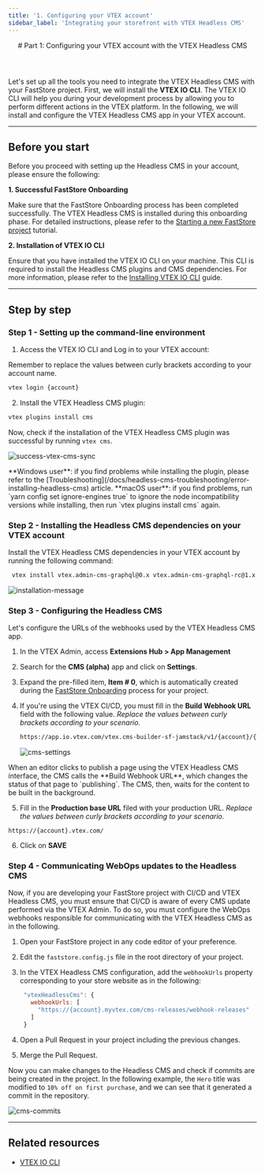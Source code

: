 ```yaml
---
title: '1. Configuring your VTEX account'
sidebar_label: 'Integrating your storefront with VTEX Headless CMS'
---
```



<header>
  # Part 1: Configuring your VTEX account with the VTEX Headless CMS
</header>

Let's set up all the tools you need to integrate the VTEX Headless CMS with your FastStore project. First, we will install the **VTEX IO CLI**.
The VTEX IO CLI will help you during your development process by allowing you to perform different actions in the VTEX platform. In the following, we will install and configure the VTEX Headless CMS app in your VTEX account.

---

## Before you start

Before you proceed with setting up the Headless CMS in your account, please ensure the following:

**1. Successful FastStore Onboarding**

Make sure that the FastStore Onboarding process has been completed successfully. The VTEX Headless CMS is installed during this onboarding phase. For detailed instructions, please refer to the [Starting a new FastStore project](/docs/getting-started/1-faststore-onboarding/onboarding#step-1-setting-up-the-project) tutorial.

**2. Installation of VTEX IO CLI**

Ensure that you have installed the VTEX IO CLI on your machine. This CLI is required to install the Headless CMS plugins and CMS dependencies. For more information, please refer to the [Installing VTEX IO CLI](https://developers.vtex.com/vtex-developer-docs/docs/vtex-io-documentation-vtex-io-cli-install) guide.

---

## Step by step

### Step 1 - Setting up the command-line environment

1. Access the VTEX IO CLI and Log in to your VTEX account:

<Callout type="warning" emoji="⚠️">
  Remember to replace the values between curly brackets according to your
  account name.
</Callout>

```bash copy
vtex login {account}
```

2. Install the VTEX Headless CMS plugin:

```bash copy
vtex plugins install cms
```

Now, check if the installation of the VTEX Headless CMS plugin was successful by running `vtex cms`.

![success-vtex-cms-sync](https://vtexhelp.vtexassets.com/assets/docs/src/faststore-vtex-cms___460365970fb39c94e300b9fbd497e17e.png)

<Callout type="warning" emoji="⚠️">
  **Windows user**: if you find problems while installing
  the plugin, please refer to the
  [Troubleshooting](/docs/headless-cms-troubleshooting/error-installing-headless-cms)
  article.
  **macOS user**: if you find problems, run `yarn config set ignore-engines true` to ignore the node incompatibility versions while installing, then run `vtex plugins install cms` again.
</Callout>

### Step 2 - Installing the Headless CMS dependencies on your VTEX account

Install the VTEX Headless CMS dependencies in your VTEX account by running the following command:

```bash copy
 vtex install vtex.admin-cms-graphql@0.x vtex.admin-cms-graphql-rc@1.x
```

![installation-message](https://vtexhelp.vtexassets.com/assets/docs/src/cms-installing-dependencies___ad0f763129cfef77d56b4fdaba54be98.png)

### Step 3 - Configuring the Headless CMS

Let's configure the URLs of the webhooks used by the VTEX Headless CMS app.

1. In the VTEX Admin, access **Extensions Hub > App Management**
2. Search for the **CMS (alpha)** app and click on **Settings**.
3. Expand the pre-filled item, **Item # 0**, which is automatically created during the [FastStore Onboarding](/docs/getting-started/1-faststore-onboarding/overview) process for your project.
4. If you're using the VTEX CI/CD, you must fill in the **Build Webhook URL** field with the following value. _Replace the values between curly brackets according to your scenario._

   ```sh copy
   https://app.io.vtex.com/vtex.cms-builder-sf-jamstack/v1/{account}/{workspace}/build-releases
   ```

   ![cms-settings](https://vtexhelp.vtexassets.com/assets/docs/src/cms-alpha-settings___5ec952c685b0e9c70d47378e6718a0d1.png)

<Callout type="info" emoji=" ℹ️ ">
  When an editor clicks to publish a page using the VTEX Headless CMS interface,
  the CMS calls the **Build Webhook URL**, which changes the status of that page
  to `publishing`. The CMS, then, waits for the content to be built in the
  background.
</Callout>

5. Fill in the **Production base URL** filed with your production URL. _Replace the values between curly brackets according to your scenario._

```
https://{account}.vtex.com/
```

6. Click on **SAVE**

### Step 4 - Communicating WebOps updates to the Headless CMS

Now, if you are developing your FastStore project with CI/CD and VTEX Headless CMS, you must ensure that CI/CD is aware of every CMS update performed via the VTEX Admin. To do so, you must configure the WebOps webhooks responsible for communicating with the VTEX Headless CMS as in the following.

1. Open your FastStore project in any code editor of your preference.
2. Edit the `faststore.config.js` file in the root directory of your project.
3. In the VTEX Headless CMS configuration, add the `webhookUrls` property corresponding to your store website as in the following:

   ```js filename="faststore.config.js" copy
    "vtexHeadlessCms": {
      webhookUrls: [
        "https://{account}.myvtex.com/cms-releases/webhook-releases"
      ]
    }
   ```

4. Open a Pull Request in your project including the previous changes.
5. Merge the Pull Request.

Now you can make changes to the Headless CMS and check if commits are being created in the project. In the following example, the `Hero` title was modified to `10% off on first purchase`, and we can see that it generated a commit in the repository.

![cms-commits](https://vtexhelp.vtexassets.com/assets/docs/src/cms-example-commits___7bb21be1504033098122feb013667b49.png)

---

## Related resources

- [VTEX IO CLI](https://developers.vtex.com/vtex-developer-docs/docs/vtex-io-documentation-vtex-io-cli-installation-and-command-reference)
